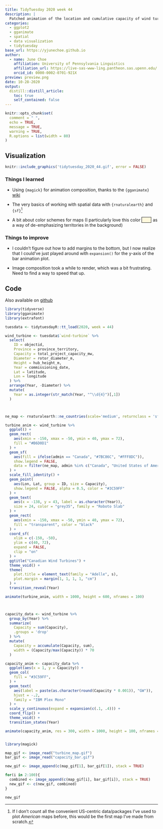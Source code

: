 ```yaml
---
title: TidyTuesday 2020 week 44
description: |
  Patched animation of the location and cumulative capacity of wind turbines in Canada
categories:
  - ggplot2
  - gganimate
  - spatial
  - data visualization
  - tidytuesday
base_url: https://yjunechoe.github.io
author:
  - name: June Choe
    affiliation: University of Pennsylvania Linguistics
    affiliation_url: https://live-sas-www-ling.pantheon.sas.upenn.edu/
    orcid_id: 0000-0002-0701-921X
preview: preview.png
date: 10-28-2020
output:
  distill::distill_article:
    toc: true
    self_contained: false
---
```



```r
knitr::opts_chunk$set(
  comment = " ",
  echo = TRUE,
  message = TRUE,
  warning = TRUE,
  R.options = list(width = 80)
)
```


## Visualization


```r
knitr::include_graphics('tidytuesday_2020_44.gif', error = FALSE)
```


### Things I learned

- Using `{magick}` for animation composition, thanks to the `{gganimate}` [wiki](https://github.com/thomasp85/gganimate/wiki/Animation-Composition)

- The very basics of working with spatial data with `{rnaturalearth}` and `{sf}`^[If I don't count all the convenient US-centric data/packages I've used to plot _American_ maps before, this would be the first map I've made from scratch.]

- A bit about color schemes for maps (I particularly love this color <span style="background-color:#FFF8DC; padding-left:30px; margin-right:5px; border:1px solid black"></span> as a way of de-emphasizing territories in the background)


### Things to improve

- I couldn't figure out how to add margins to the bottom, but I now realize that I could've just played around with `expansion()` for the y-axis of the bar animation plot.

- Image composition took a while to render, which was a bit frustrating. Need to find a way to speed that up.


## Code

Also available on [github](https://github.com/yjunechoe/tidytuesday/blob/master/Scripts/tidytuesday_2020_44.R)

```r
library(tidyverse)
library(gganimate)
library(extrafont)

tuesdata <- tidytuesdayR::tt_load(2020, week = 44)

wind_turbine <- tuesdata$`wind-turbine` %>% 
  select(
    ID = objectid,
    Province = province_territory,
    Capacity = total_project_capacity_mw,
    Diameter = rotor_diameter_m,
    Height = hub_height_m,
    Year = commissioning_date,
    Lat = latitude,
    Lon = longitude
  ) %>% 
  arrange(Year, -Diameter) %>% 
  mutate(
    Year = as.integer(str_match(Year, "^\\d{4}")[,1])
  )



ne_map <- rnaturalearth::ne_countries(scale='medium', returnclass = 'sf')

turbine_anim <- wind_turbine %>% 
  ggplot() +
  geom_rect(
    aes(xmin = -150, xmax = -50, ymin = 40, ymax = 72),
    fill = "#B6D0D1"
  ) +
  geom_sf(
    aes(fill = ifelse(admin == "Canada", "#7BC86C", "#FFF8DC")),
    show.legend = FALSE,
    data = filter(ne_map, admin %in% c("Canada", "United States of America"))
  ) +
  scale_fill_identity() +
  geom_point(
    aes(Lon, Lat, group = ID, size = Capacity),
    show.legend = FALSE, alpha = 0.5, color = "#3C59FF"
  ) +
  geom_text(
    aes(x = -138, y = 43, label = as.character(Year)),
    size = 24, color = "grey35", family = "Roboto Slab"
  ) +
  geom_rect(
    aes(xmin = -150, xmax = -50, ymin = 40, ymax = 72),
    fill = "transparent", color = "black"
  ) +
  coord_sf(
    xlim = c(-150, -50),
    ylim = c(40, 72),
    expand = FALSE,
    clip = "on"
  ) +
  ggtitle("Canadian Wind Turbines") +
  theme_void() +
  theme(
    plot.title = element_text(family = "Adelle", s),
    plot.margin = margin(1, 1, 1, 1, "cm")
  ) +
  transition_reveal(Year)

animate(turbine_anim, width = 1000, height = 600, nframes = 100)



capacity_data <- wind_turbine %>% 
  group_by(Year) %>% 
  summarize(
    Capacity = sum(Capacity),
    .groups = 'drop'
  ) %>% 
  mutate(
    Capacity = accumulate(Capacity, sum),
    width = (Capacity/max(Capacity)) * 70
  )

capacity_anim <- capacity_data %>% 
  ggplot(aes(x = 1, y = Capacity)) +
  geom_col(
    fill = "#3C59FF",
  ) +
  geom_text(
    aes(label = paste(as.character(round(Capacity * 0.001)), "GW")),
    hjust = -.2,
    family = "IBM Plex Mono"
  ) +
  scale_y_continuous(expand = expansion(c(.1, .4))) +
  coord_flip() +
  theme_void() +
  transition_states(Year)

animate(capacity_anim, res = 300, width = 1000, height = 100, nframes = 100)


library(magick)

map_gif <- image_read("turbine_map.gif")
bar_gif <- image_read("capacity_bar.gif")

new_gif <- image_append(c(map_gif[1], bar_gif[1]), stack = TRUE)

for(i in 2:100){
  combined <- image_append(c(map_gif[i], bar_gif[i]), stack = TRUE)
  new_gif <- c(new_gif, combined)
}

new_gif
```

